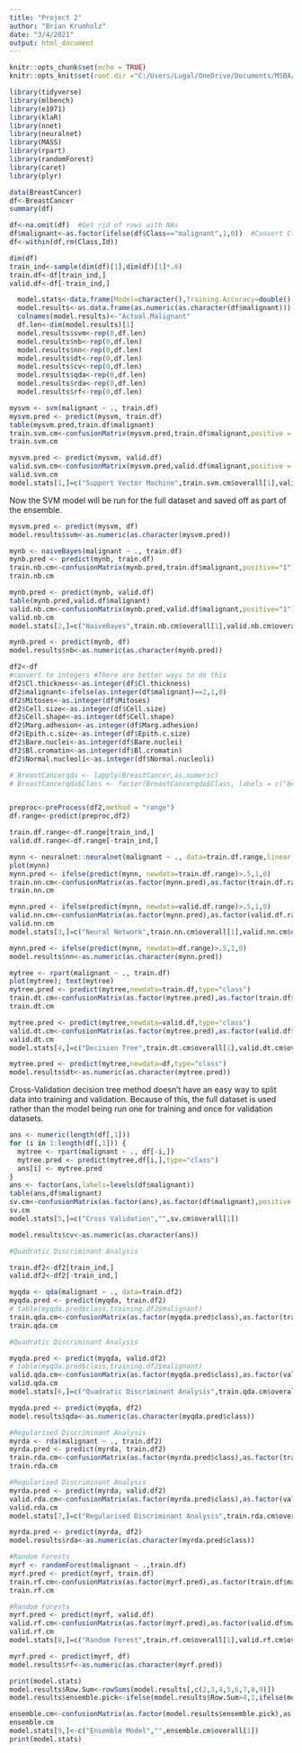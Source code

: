 ```yaml
---
title: "Project 2"
author: "Brian Krumholz"
date: "3/4/2021"
output: html_document
---
```


```r
knitr::opts_chunk$set(echo = TRUE)
knitr::opts_knit$set(root.dir ="C:/Users/Lugal/OneDrive/Documents/MSBA/TBANLT 560/Project 2/TBANLT560_PROJ2/")
```

```r
library(tidyverse)
library(mlbench)
library(e1071)
library(klaR)
library(nnet)
library(neuralnet)
library(MASS)
library(rpart)
library(randomForest)
library(caret)
library(plyr)
```

```r

data(BreastCancer)
df<-BreastCancer
summary(df)
```

```r

df<-na.omit(df)  #Get rid of rows with NAs
df$malignant<-as.factor(ifelse(df$Class=="malignant",1,0))  #Convert Class into binary
df<-within(df,rm(Class,Id))
```


```r
dim(df)
train_ind<-sample(dim(df)[1],dim(df)[1]*.6)
train.df<-df[train_ind,]
valid.df<-df[-train_ind,]
```

```r
  model.stats<-data.frame(Model=character(),Training.Accuracy=double(),Validation.Accuracy=double())
  model.results<-as.data.frame(as.numeric(as.character(df$malignant)))
  colnames(model.results)<-"Actual.Malignant"
  df.len<-dim(model.results)[1]
  model.results$svm<-rep(0,df.len)
  model.results$nb<-rep(0,df.len)
  model.results$nn<-rep(0,df.len)
  model.results$dt<-rep(0,df.len)
  model.results$cv<-rep(0,df.len)
  model.results$qda<-rep(0,df.len)
  model.results$rda<-rep(0,df.len)
  model.results$rf<-rep(0,df.len)
```


```r
mysvm <- svm(malignant ~ ., train.df)
mysvm.pred <- predict(mysvm, train.df)
table(mysvm.pred,train.df$malignant)
train.svm.cm<-confusionMatrix(mysvm.pred,train.df$malignant,positive = "1")
train.svm.cm

```
```r
mysvm.pred <- predict(mysvm, valid.df)
valid.svm.cm<-confusionMatrix(mysvm.pred,valid.df$malignant,positive = "1")
valid.svm.cm
model.stats[1,]=c("Support Vector Machine",train.svm.cm$overall[1],valid.svm.cm$overall[1])
```

Now the SVM model will be run for the full dataset and saved off as part of the ensemble.

```r
mysvm.pred <- predict(mysvm, df)
model.results$svm<-as.numeric(as.character(mysvm.pred))
```


```r
mynb <- naiveBayes(malignant ~ ., train.df)
mynb.pred <- predict(mynb, train.df)
train.nb.cm<-confusionMatrix(mynb.pred,train.df$malignant,positive="1")
train.nb.cm
```

```r
mynb.pred <- predict(mynb, valid.df)
table(mynb.pred,valid.df$malignant)
valid.nb.cm<-confusionMatrix(mynb.pred,valid.df$malignant,positive="1")
valid.nb.cm
model.stats[2,]=c("NaiveBayes",train.nb.cm$overall[1],valid.nb.cm$overall[1])
```

```r
mynb.pred <- predict(mynb, df)
model.results$nb<-as.numeric(as.character(mynb.pred))
```


```r
df2<-df
#convert to integers #There are better ways to do this
df2$Cl.thickness<-as.integer(df$Cl.thickness)
df2$malignant<-ifelse(as.integer(df$malignant)==2,1,0)
df2$Mitoses<-as.integer(df$Mitoses)
df2$Cell.size<-as.integer(df$Cell.size)
df2$Cell.shape<-as.integer(df$Cell.shape)
df2$Marg.adhesion<-as.integer(df$Marg.adhesion)
df2$Epith.c.size<-as.integer(df$Epith.c.size)
df2$Bare.nuclei<-as.integer(df$Bare.nuclei)
df2$Bl.cromatin<-as.integer(df$Bl.cromatin)
df2$Normal.nucleoli<-as.integer(df$Normal.nucleoli)

# BreastCancerqda <- lapply(BreastCancer,as.numeric)
# BreastCancerqda$Class <- factor(BreastCancerqda$Class, labels = c("benign", "malignant"))


preproc<-preProcess(df2,method = "range")
df.range<-predict(preproc,df2)

train.df.range<-df.range[train_ind,]
valid.df.range<-df.range[-train_ind,]
```


```r
mynn <- neuralnet::neuralnet(malignant ~ ., data=train.df.range,linear.output=T,hidden=c(5))
plot(mynn)
mynn.pred <- ifelse(predict(mynn, newdata=train.df.range)>.5,1,0)
train.nn.cm<-confusionMatrix(as.factor(mynn.pred),as.factor(train.df.range$malignant),positive = "1")
train.nn.cm
```

```r
mynn.pred <- ifelse(predict(mynn, newdata=valid.df.range)>.5,1,0)
valid.nn.cm<-confusionMatrix(as.factor(mynn.pred),as.factor(valid.df.range$malignant),positive = "1")
valid.nn.cm
model.stats[3,]=c("Neural Network",train.nn.cm$overall[1],valid.nn.cm$overall[1])
```

```r
mynn.pred <- ifelse(predict(mynn, newdata=df.range)>.5,1,0)
model.results$nn<-as.numeric(as.character(mynn.pred))
```


```r
mytree <- rpart(malignant ~ ., train.df)
plot(mytree); text(mytree) 
mytree.pred <- predict(mytree,newdata=train.df,type="class")
train.dt.cm<-confusionMatrix(as.factor(mytree.pred),as.factor(train.df$malignant),positive = "1")
train.dt.cm
```

```r
mytree.pred <- predict(mytree,newdata=valid.df,type="class")
valid.dt.cm<-confusionMatrix(as.factor(mytree.pred),as.factor(valid.df$malignant),positive = "1")
valid.dt.cm
model.stats[4,]=c("Decision Tree",train.dt.cm$overall[1],valid.dt.cm$overall[1])
```

```r
mytree.pred <- predict(mytree,newdata=df,type="class")
model.results$dt<-as.numeric(as.character(mytree.pred))
```


Cross-Validation decision tree method doesn't have an easy way to split data into training and validation. Because of this, the full dataset is used rather than the model being run one for training and once for validation datasets.

```r
ans <- numeric(length(df[,1]))
for (i in 1:length(df[,1])) {
  mytree <- rpart(malignant ~ ., df[-i,])
  mytree.pred <- predict(mytree,df[i,],type="class")
  ans[i] <- mytree.pred
}
ans <- factor(ans,labels=levels(df$malignant))
table(ans,df$malignant)
sv.cm<-confusionMatrix(as.factor(ans),as.factor(df$malignant),positive = "1")
sv.cm
model.stats[5,]=c("Cross Validation","",sv.cm$overall[1])

model.results$cv<-as.numeric(as.character(ans))
```


```r
#Quadratic Discriminant Analysis

train.df2<-df2[train_ind,]
valid.df2<-df2[-train_ind,]

myqda <- qda(malignant ~ ., data=train.df2)
myqda.pred <- predict(myqda, train.df2)
# table(myqda.pred$class,training.df2$malignant)
train.qda.cm<-confusionMatrix(as.factor(myqda.pred$class),as.factor(train.df2$malignant),positive = "1")
train.qda.cm
```

```r
#Quadratic Discriminant Analysis

myqda.pred <- predict(myqda, valid.df2)
# table(myqda.pred$class,training.df2$malignant)
valid.qda.cm<-confusionMatrix(as.factor(myqda.pred$class),as.factor(valid.df2$malignant),positive = "1")
valid.qda.cm
model.stats[6,]=c("Quadratic Discriminant Analysis",train.qda.cm$overall[1],valid.qda.cm$overall[1])
```

```r
myqda.pred <- predict(myqda, df2)
model.results$qda<-as.numeric(as.character(myqda.pred$class))
```


```r
#Regularised Discriminant Analysis
myrda <- rda(malignant ~ ., train.df2)
myrda.pred <- predict(myrda, train.df2)
train.rda.cm<-confusionMatrix(as.factor(myrda.pred$class),as.factor(train.df2$malignant),positive = "1")
train.rda.cm
```

```r
#Regularised Discriminant Analysis
myrda.pred <- predict(myrda, valid.df2)
valid.rda.cm<-confusionMatrix(as.factor(myrda.pred$class),as.factor(valid.df2$malignant),positive = "1")
valid.rda.cm
model.stats[7,]=c("Regularised Discriminant Analysis",train.rda.cm$overall[1],valid.rda.cm$overall[1])
```

```r
myrda.pred <- predict(myrda, df2)
model.results$rda<-as.numeric(as.character(myrda.pred$class))
```


```r
#Random Forests
myrf <- randomForest(malignant ~ .,train.df)
myrf.pred <- predict(myrf, train.df)
train.rf.cm<-confusionMatrix(as.factor(myrf.pred),as.factor(train.df$malignant),positive = "1")
train.rf.cm
```

```r
#Random Forests
myrf.pred <- predict(myrf, valid.df)
valid.rf.cm<-confusionMatrix(as.factor(myrf.pred),as.factor(valid.df$malignant),positive = "1")
valid.rf.cm
model.stats[8,]=c("Random Forest",train.rf.cm$overall[1],valid.rf.cm$overall[1])
```

```r
myrf.pred <- predict(myrf, df)
model.results$rf<-as.numeric(as.character(myrf.pred))
```

```r
print(model.stats)
model.results$Row.Sum<-rowSums(model.results[,c(2,3,4,5,6,7,8,9)])
model.results$ensemble.pick<-ifelse(model.results$Row.Sum>4,1,ifelse(model.results$Row.Sum==4,model.results$rf,0))
```

```r
ensemble.cm<-confusionMatrix(as.factor(model.results$ensemble.pick),as.factor(model.results$Actual.Malignant))
ensemble.cm
model.stats[9,]<-c("Ensemble Model","",ensemble.cm$overall[1])
print(model.stats)
```

